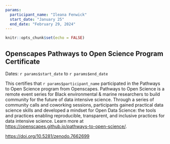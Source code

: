 ```yaml
---
params:
  participant_name: "Ileana Fenwick"
  start_date: "January 25"
  end_date: "February 29, 2024"
---
```

```r
knitr::opts_chunk$set(echo = FALSE)
```


## Openscapes Pathways to Open Science Program Certificate
Dates: `r params$start_date` to `r params$end_date`

This certifies that `r params$participant_name` participated in the Pathways to Open Science program from Openscapes. Pathways to Open Science is a remote event series for Black environmental & marine researchers to build community for the future of data intensive science. Through a series of community calls and coworking sessions, participants gained practical data science skills and developed a mindset for Open Data Science: the tools and practices enabling reproducible, transparent, and inclusive practices for data intensive science. Learn more at <https://openscapes.github.io/pathways-to-open-science/>.

<https://doi.org/10.5281/zenodo.7662699>
